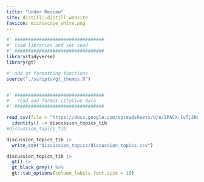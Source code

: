 ```yaml
---
title: "Under Review"
site: distill::distill_website
favicon: microscope_white.png
---
```


```r

#' #################################
#' load libraries and set seed
#' #################################
library(tidyverse)
library(gt)

#' add gt formatting functions
source("./scripts/gt_themes.R")


#' #################################
#'  read and format citation data
#' #################################

read_csv(file = "https://docs.google.com/spreadsheets/d/e/2PACX-1vTjJNeBJ2kqxHJTnhXWrLUyvgHnfJQwKDgu1fuAuIqFsrRdScvyhAIAzoC61c0nqT_UJZBdNOSPF84k/pub?gid=0&single=true&output=csv") %>%
  identity() -> discussion_topics_tib
#discussion_topics_tib

discussion_topics_tib |> 
  write_csv("discussion_topics/discussion_topics.csv")

discussion_topics_tib |> 
  gt() |> 
  gt_black_grey() %>%
  gt::tab_options(column_labels.font.size = 16)





```

